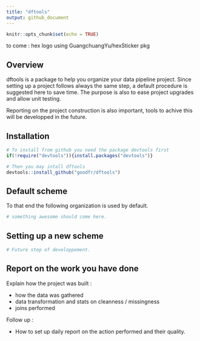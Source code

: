 ```yaml
---
title: "dftools"
output: github_document
---
```


```r
knitr::opts_chunk$set(echo = TRUE)
```

to come : hex logo using GuangchuangYu/hexSticker pkg

## Overview

dftools is a package to help you organize your data pipeline project. Since setting up a project follows always the same step, a default procedure is suggested here to save time. The purpose is also to ease project upgrades and allow unit testing.

Reporting on the project construction is also important, tools to achive this will be developped in the future.

## Installation

```r
# To install from github you need the package devtools first
if(!require("devtools")){install.packages("devtools")}

# Then you may intall dftools
devtools::install_github("goodfr/dftools")
```


## Default scheme

To that end the following organization is used by default.

```r
# something awesome should come here.
```


## Setting up a new scheme

```r
# Future step of developpement.
```


## Report on the work you have done

Explain how the project was built :

* how the data was gathered
* data transformation and stats on cleanness / missingness
* joins performed

Follow up :

* How to set up daily report on the action performed and their quality.




